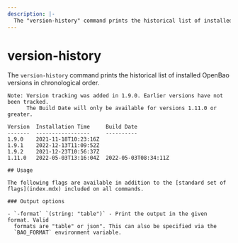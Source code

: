 ```yaml
---
description: |-
  The "version-history" command prints the historical list of installed OpenBao versions in chronological order.
---
```


# version-history

The `version-history` command prints the historical list of installed OpenBao versions in chronological order.

```shell-session
Note: Version tracking was added in 1.9.0. Earlier versions have not been tracked.
      The Build Date will only be available for versions 1.11.0 or greater.

Version  Installation Time     Build Date
-------  -----------------     ----------
1.9.0    2021-11-18T10:23:16Z
1.9.1    2022-12-13T11:09:52Z
1.9.2    2021-12-23T10:56:37Z
1.11.0   2022-05-03T13:16:04Z  2022-05-03T08:34:11Z

## Usage

The following flags are available in addition to the [standard set of
flags](index.mdx) included on all commands.

### Output options

- `-format` `(string: "table")` - Print the output in the given format. Valid
  formats are "table" or json". This can also be specified via the
  `BAO_FORMAT` environment variable.
